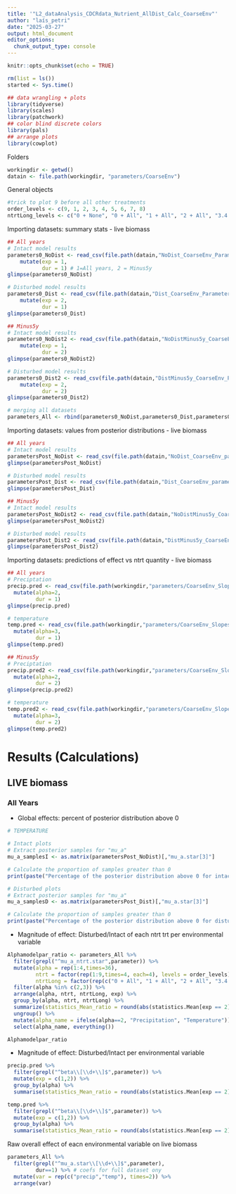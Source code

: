```yaml
---
title: '"L2_dataAnalysis_CDCRdata_Nutrient_AllDist_Calc_CoarseEnv"'
author: "laís_petri"
date: "2025-03-27"
output: html_document
editor_options: 
  chunk_output_type: console
---
```


```r
knitr::opts_chunk$set(echo = TRUE)
```

```r
rm(list = ls())
started <- Sys.time()
```

```r
## data wrangling + plots
library(tidyverse) 
library(scales)
library(patchwork)
## color blind discrete colors
library(pals) 
## arrange plots
library(cowplot)
```

Folders
```r
workingdir <- getwd()
datain <- file.path(workingdir, "parameters/CoarseEnv")
```

General objects   
```r
#trick to plot 9 before all other treatments
order_levels <- c(9, 1, 2, 3, 4, 5, 6, 7, 8)
ntrtLong_levels <- c("0 + None", "0 + All", "1 + All", "2 + All", "3.4 + All", "5.4 + All", "9.5 + All", "17 + All", "27.2 + All")
```

Importing datasets: summary stats
- live biomass
```r
## All years
# Intact model results
parameters0_NoDist <- read_csv(file.path(datain,"NoDist_CoarseEnv_ParametersValues.csv")) %>% 
    mutate(exp = 1,
           dur = 1) # 1=All years, 2 = Minus5y
glimpse(parameters0_NoDist)

# Disturbed model results
parameters0_Dist <- read_csv(file.path(datain,"Dist_CoarseEnv_ParametersValues.csv")) %>% 
    mutate(exp = 2,
           dur = 1)
glimpse(parameters0_Dist)

## Minus5y
# Intact model results
parameters0_NoDist2 <- read_csv(file.path(datain,"NoDistMinus5y_CoarseEnv_ParametersValues.csv")) %>% 
    mutate(exp = 1,
           dur = 2)
glimpse(parameters0_NoDist2)

# Disturbed model results
parameters0_Dist2 <- read_csv(file.path(datain,"DistMinus5y_CoarseEnv_ParametersValues.csv")) %>% 
    mutate(exp = 2,
           dur = 2)
glimpse(parameters0_Dist2)

# merging all datasets
parameters_All <- rbind(parameters0_NoDist,parameters0_Dist,parameters0_NoDist2,parameters0_Dist2) 
```

Importing datasets: values from posterior distributions
- live biomass
```r
## All years
# Intact model results
parametersPost_NoDist <- read_csv(file.path(datain,"NoDist_CoarseEnv_parameters.csv"))
glimpse(parametersPost_NoDist)

# Disturbed model results
parametersPost_Dist <- read_csv(file.path(datain,"Dist_CoarseEnv_parameters.csv"))
glimpse(parametersPost_Dist)

## Minus5y
# Intact model results
parametersPost_NoDist2 <- read_csv(file.path(datain,"NoDistMinus5y_CoarseEnv_parameters.csv"))
glimpse(parametersPost_NoDist2)

# Disturbed model results
parametersPost_Dist2 <- read_csv(file.path(datain,"DistMinus5y_CoarseEnv_parameters.csv"))
glimpse(parametersPost_Dist2)
```

Importing datasets: predictions of effect vs ntrt quantity
- live biomass
```r
## All years
# Preciptation
precip.pred <- read_csv(file.path(workingdir,"parameters/CoarseEnv_Slopes/abg/precipData_allYears_ParametersValues.csv")) %>% 
  mutate(alpha=2,
         dur = 1)
glimpse(precip.pred)

# temperature
temp.pred <- read_csv(file.path(workingdir,"parameters/CoarseEnv_Slopes/abg/tempData_allYears_ParametersValues.csv")) %>% 
  mutate(alpha=3,
         dur = 1)
glimpse(temp.pred)

## Minus5y
# Preciptation
precip.pred2 <- read_csv(file.path(workingdir,"parameters/CoarseEnv_Slopes/abgMinus5y/precipData_Minus5y_ParametersValues.csv")) %>% 
  mutate(alpha=2,
         dur = 2)
glimpse(precip.pred2)

# temperature
temp.pred2 <- read_csv(file.path(workingdir,"parameters/CoarseEnv_Slopes/abgMinus5y/tempData_Minus5y_ParametersValues.csv")) %>% 
  mutate(alpha=3,
         dur = 2)
glimpse(temp.pred2)
```

# Results (Calculations)
## LIVE biomass
### All Years
- Global effects: percent of posterior distribution above 0
```r
# TEMPERATURE

# Intact plots
# Extract posterior samples for "mu_a"
mu_a_samplesI <- as.matrix(parametersPost_NoDist)[,"mu_a.star[3]"]

# Calculate the proportion of samples greater than 0
print(paste("Percentage of the posterior distribution above 0 for intact plots:", round(mean(mu_a_samplesI > 0)*100,1)))

# Disturbed plots
# Extract posterior samples for "mu_a"
mu_a_samplesD <- as.matrix(parametersPost_Dist)[,"mu_a.star[3]"]

# Calculate the proportion of samples greater than 0
print(paste("Percentage of the posterior distribution above 0 for disturbed plots:", round(mean(mu_a_samplesD > 0)*100,1)))
```

- Magnitude of effect: Disturbed/Intact of each ntrt trt per environmental variable
```r
Alphamodelpar_ratio <- parameters_All %>% 
  filter(grepl("^mu_a_ntrt.star",parameter)) %>% 
  mutate(alpha = rep(1:4,times=36),
         ntrt = factor(rep(1:9,times=4, each=4), levels = order_levels),
         ntrtLong = factor(rep(c("0 + All", "1 + All", "2 + All", "3.4 + All", "5.4 + All", "9.5 + All", "17 + All", "27.2 + All", "0 + None"),times=4, each=4), levels = ntrtLong_levels)) %>% 
  filter(alpha %in% c(2,3)) %>% 
  arrange(alpha, ntrt, ntrtLong, exp) %>%  
  group_by(alpha, ntrt, ntrtLong) %>%
  summarize(statistics_Mean_ratio = round(abs(statistics.Mean[exp == 2]) / abs(statistics.Mean[exp == 1]),2)) %>%
  ungroup() %>% 
  mutate(alpha_name = ifelse(alpha==2, "Precipitation", "Temperature")) %>% 
  select(alpha_name, everything())

Alphamodelpar_ratio
```

- Magnitude of effect: Disturbed/Intact per environmental variable
```r
precip.pred %>% 
  filter(grepl("^beta\\[\\d+\\]$",parameter)) %>% 
  mutate(exp = c(1,2)) %>% 
  group_by(alpha) %>% 
  summarise(statistics_Mean_ratio = round(abs(statistics.Mean[exp == 2]) / abs(statistics.Mean[exp == 1]),2))

temp.pred %>% 
  filter(grepl("^beta\\[\\d+\\]$",parameter)) %>% 
  mutate(exp = c(1,2)) %>% 
  group_by(alpha) %>% 
  summarise(statistics_Mean_ratio = round(abs(statistics.Mean[exp == 2]) / abs(statistics.Mean[exp == 1]),2))
```

Raw overall effect of eacn environmental variable on live biomass
```r
parameters_All %>% 
  filter(grepl("^mu_a.star\\[\\d+\\]$",parameter),
         dur==1) %>% # coefs for full dataset ony
  mutate(var = rep(c("precip","temp"), times=2)) %>% 
  arrange(var)
```
